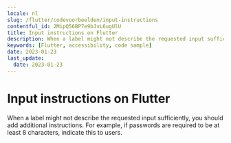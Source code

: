 ```yaml
---
locale: nl
slug: /flutter/codevoorbeelden/input-instructions
contentful_id: 2MipQ56BP7e9bJvL6ugUlU
title: Input instructions on Flutter
description: When a label might not describe the requested input sufficiently, you should add additional instructions.
keywords: [Flutter, accessibility, code sample]
date: 2023-01-23
last_update:
  date: 2023-01-23
---
```


# Input instructions on Flutter

When a label might not describe the requested input sufficiently, you should add additional instructions. For example, if passwords are required to be at least 8 characters, indicate this to users.

<CodeSample id="input-instructions" framework="flutter" locale="nl"/>
